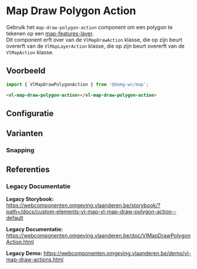 
# Map Draw Polygon Action

Gebruik het `map-draw-polygon-action` component om een polygon te tekenen op een [map-features-layer](/docs/map-layer-vector-layer-features-layer--map-features-layer-default).<br/>
Dit component erft over van de `VlMapDrawAction` klasse, die op zijn beurt overerft van de `VlMapLayerAction` klasse, die op zijn beurt overerft van de `VlMapAction` klasse.

## Voorbeeld

```js
import { VlMapDrawPolygonAction } from '@domg-wc/map';
```

```html
<vl-map-draw-polygon-action></vl-map-draw-polygon-action>
```

<DocsStory id="map-action-draw-action-draw-polygon-action--map-draw-polygon-action-default" />

## Configuratie

<ArgsTable story={PRIMARY_STORY} />

## Varianten

### Snapping

<DocsStory id="map-action-draw-action-draw-polygon-action--map-draw-polygon-action-snapping" />

## Referenties

### Legacy Documentatie

**Legacy Storybook:** https://webcomponenten.omgeving.vlaanderen.be/storybook/?path=/docs/custom-elements-vl-map-vl-map-draw-polygon-action--default

**Legacy Documentatie:** https://webcomponenten.omgeving.vlaanderen.be/doc/VlMapDrawPolygonAction.html

**Legacy Demo:** https://webcomponenten.omgeving.vlaanderen.be/demo/vl-map-draw-actions.html
